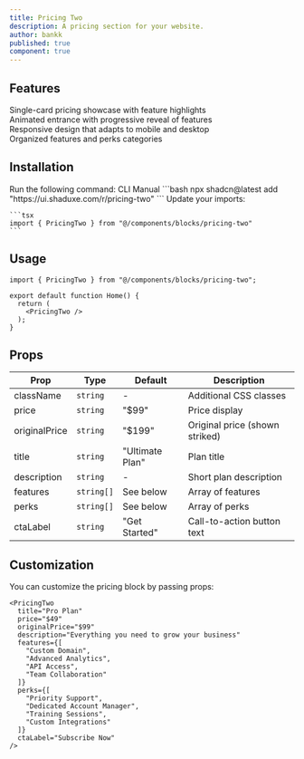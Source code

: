 ```yaml
---
title: Pricing Two
description: A pricing section for your website.
author: bankk
published: true
component: true
---
```


## Features

<div className="mt-6 grid gap-4">
  <div className="flex items-center gap-2">
    <IconCheck className="size-5 text-green-500" />
    <span>Single-card pricing showcase with feature highlights</span>
  </div>
  <div className="flex items-center gap-2">
    <IconCheck className="size-5 text-green-500" />
    <span>Animated entrance with progressive reveal of features</span>
  </div>
  <div className="flex items-center gap-2">
    <IconCheck className="size-5 text-green-500" />
    <span>Responsive design that adapts to mobile and desktop</span>
  </div>
  <div className="flex items-center gap-2">
    <IconCheck className="size-5 text-green-500" />
    <span>Organized features and perks categories</span>
  </div>
</div>

## Installation

<Steps>
  <Step>
    Run the following command:
    <Tabs defaultValue="cli">
    <TabsList>
      <TabsTrigger value="cli">CLI</TabsTrigger>
      <TabsTrigger value="manual">Manual</TabsTrigger>
    </TabsList>
      <TabsContent value="cli">
        ```bash
        npx shadcn@latest add "https://ui.shaduxe.com/r/pricing-two"
        ```
      </TabsContent>
      <TabsContent value="manual">
        <ComponentSource name="pricing-two" />
      </TabsContent>
    </Tabs>
  </Step>
  <Step>
    Update your imports:
    
    ```tsx
    import { PricingTwo } from "@/components/blocks/pricing-two"
    ```
  </Step>
</Steps>

## Usage

```tsx {1,5} showLineNumbers
import { PricingTwo } from "@/components/blocks/pricing-two";

export default function Home() {
  return (
    <PricingTwo />
  );
}
```

<ComponentPreview name="pricing-two" />

## Props

| Prop          | Type                | Default   | Description                    |
| ------------- | ------------------- | --------- | ------------------------------ |
| className     | `string`            | -         | Additional CSS classes         |
| price         | `string`            | "$99"     | Price display                  |
| originalPrice | `string`            | "$199"    | Original price (shown striked) |
| title         | `string`            | "Ultimate Plan" | Plan title              |
| description   | `string`            | -         | Short plan description         |
| features      | `string[]`          | See below | Array of features             |
| perks         | `string[]`          | See below | Array of perks                |
| ctaLabel      | `string`            | "Get Started" | Call-to-action button text |

## Customization

You can customize the pricing block by passing props:

```tsx
<PricingTwo
  title="Pro Plan"
  price="$49"
  originalPrice="$99"
  description="Everything you need to grow your business"
  features={[
    "Custom Domain",
    "Advanced Analytics",
    "API Access",
    "Team Collaboration"
  ]}
  perks={[
    "Priority Support",
    "Dedicated Account Manager",
    "Training Sessions",
    "Custom Integrations"
  ]}
  ctaLabel="Subscribe Now"
/>
```

